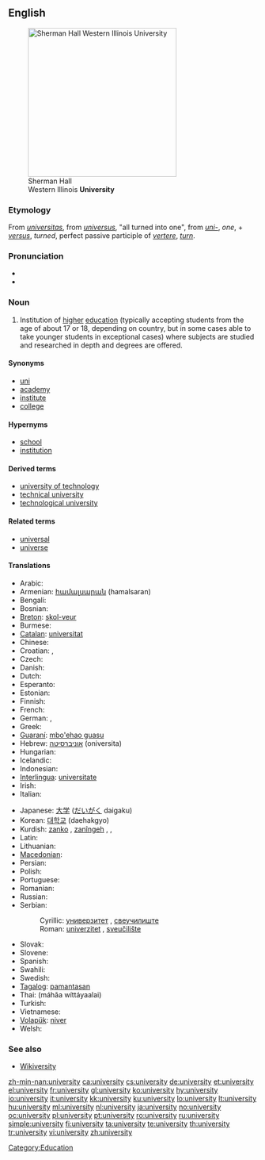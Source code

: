 {{wikipedia}}
==English==
[[Image:Sherman Hall.jpg|thumb|right|300px|Sherman Hall<br>Western Illinois '''University''']]

===Etymology===
From {{etyl|la}} ''[[universitas]]'', from ''[[universus]]'', "all turned into one", from ''[[uni-]]'', ''one'', + ''[[versus]]'', ''turned'', perfect passive participle of ''[[vertere]]'', ''[[turn]]''.

===Pronunciation===
* {{IPA|/juːnɪˈvɜːsətiː/}}
* {{audio|en-us-university.ogg|Audio (US)}}

===Noun===
{{en-noun|universities}}

# Institution of [[high]]er [[education]] (typically accepting students from the age of about 17 or 18, depending on country, but in some cases able to take younger students in exceptional cases) where subjects are studied and researched in depth and degrees are offered.

====Synonyms====
* [[uni]]
* [[academy]]
* [[institute]]
* [[college]]

====Hypernyms====
* [[school]]
* [[institution]]

====Derived terms====
* [[university of technology]]
* [[technical university]]
* [[technological university]]

====Related terms====
* [[universal]]
* [[universe]]

====Translations====
{{trans-top|institution of higher education}}
* Arabic: {{t-|ar|جامعة|f|alt=جامِعَة|tr=jaami3a(t)|sc=Arab}}
* Armenian: [[համալսարան]] (hamalsaran)
* Bengali: {{t|bn|বিশ্ববিদ্যালয় |sc=Beng|xs=Bengali}}
* Bosnian: {{t-|bs|univerzitet|m}}
* [[Breton]]: [[skol-veur]] {{f}}
* Burmese: {{t|my|တက္ကသိုလ်|tr=tekkatho|sc=Mymr}}
* [[Catalan]]: [[universitat]] {{f}}
* Chinese: {{zh-tsp|大學|大学|dàxué}}
* Croatian: {{t+|hr|sveučilište|n}}, {{t+|hr|univerzitet|m}}
* Czech: {{t+|cs|univerzita|f}}
* Danish: {{t-|da|universitet}}
* Dutch: {{t+|nl|universiteit|f}}
* Esperanto: {{t+|eo|universitato|xs=Esperanto}}
* Estonian: {{t-|et|ülikool}}
* Finnish: {{t+|fi|yliopisto}}
* French: {{t+|fr|université|f}}
* German: {{t+|de|Universität|f}}, {{t+|de|Hochschule|f}}
* Greek: {{t+|el|πανεπιστήμιο|n|tr=panepistímio|sc=Grek}}
* [[Guaraní]]: [[mbo'ehao guasu]]
* Hebrew: [[אוניברסיטה]] (oniversita) {{f}}
* Hungarian: {{t+|hu|egyetem}}
* Icelandic: {{t+|is|háskóli}}
* Indonesian: {{t-|id|universitas|xs=Indonesian}}
* [[Interlingua]]: [[universitate]]
* Irish: {{t+|ga|ollscoil|xs=Irish}}
* Italian: {{t+|it|università|f}}
{{trans-mid}}
* Japanese: [[大学]] ([[だいがく]] daigaku)
* Korean: [[대학교]] (daehakgyo)
* Kurdish: [[zanko]] {{f}}, [[zanîngeh]] {{f}}, {{ku-Arab|[[زانکۆ]]}}, {{ku-Arab|[[دانیشتگا]]}}
* Latin: {{t-|la|universitas|f}}
* Lithuanian: {{t+|lt|universitetas|m|xs=Lithuanian}}
* [[Macedonian]]: {{t-|mk|универзитет|m|tr=univerzitét|sc=Cyrl|xs=Macedonian}}
* Persian: {{t+|fa|دانشگاه|tr=daneshgah|sc=fa-Arab|xs=Persian}}
* Polish: {{t+|pl|uniwersytet|m}}
* Portuguese: {{t+|pt|universidade|f}}
* Romanian: {{t+|ro|universitate|f}}
* Russian: {{t+|ru|университет|m|tr=universitét|sc=Cyrl}}
* Serbian:
*: Cyrillic: [[универзитет#Serbian|универзитет]] {{m}}, [[свеучилиште]] {{n}}
*: Roman: [[univerzitet#Serbian|univerzitet]] {{m}}, [[sveučilište]] {{n}}
* Slovak: {{t-|sk|univerzita|f}}
* Slovene: {{t+|sl|univerza|f}}
* Spanish: {{t+|es|universidad|f}}
* Swahili: {{t+|sw|chuo kikuu|xs=Swahili}}
* Swedish: {{t+|sv|universitet|n}}
* [[Tagalog]]: [[pamantasan]]
* Thai: {{Thai|[[มหาวิทยาลัย]]}} (máhăa wíttáyaalai)
* Turkish: {{t+|tr|üniversite}}
* Vietnamese: {{t+|vi|trường đại học|xs=Vietnamese}}
* [[Volapük]]: [[niver]]
* Welsh: {{t-|cy|prifysgol|xs=Welsh}}
{{trans-bottom}}

===See also===
* [http://textbook.wikipedia.org/wiki/Wikiversity Wikiversity]

[[Category:Education]]

[[zh-min-nan:university]]
[[ca:university]]
[[cs:university]]
[[de:university]]
[[et:university]]
[[el:university]]
[[fr:university]]
[[gl:university]]
[[ko:university]]
[[hy:university]]
[[io:university]]
[[it:university]]
[[kk:university]]
[[ku:university]]
[[lo:university]]
[[lt:university]]
[[hu:university]]
[[ml:university]]
[[nl:university]]
[[ja:university]]
[[no:university]]
[[oc:university]]
[[pl:university]]
[[pt:university]]
[[ro:university]]
[[ru:university]]
[[simple:university]]
[[fi:university]]
[[ta:university]]
[[te:university]]
[[th:university]]
[[tr:university]]
[[vi:university]]
[[zh:university]]